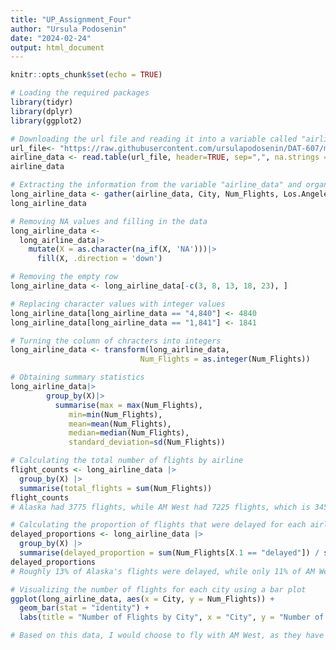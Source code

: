 ```yaml
---
title: "UP_Assignment_Four"
author: "Ursula Podosenin"
date: "2024-02-24"
output: html_document
---
```


```r
knitr::opts_chunk$set(echo = TRUE)
```

```r

# Loading the required packages
library(tidyr)
library(dplyr)
library(ggplot2)
```
```r

# Downloading the url file and reading it into a variable called "airline data"
url_file<- "https://raw.githubusercontent.com/ursulapodosenin/DAT-607/main/airline_data.csv"
airline_data <- read.table(url_file, header=TRUE, sep=",", na.strings = c("", "NA"))
airline_data

# Extracting the information from the variable "airline_data" and organizing it as well as creating factors out of the cities 
long_airline_data <- gather(airline_data, City, Num_Flights, Los.Angeles:Seattle, factor_key=TRUE)
long_airline_data

# Removing NA values and filling in the data
long_airline_data <- 
  long_airline_data|>
    mutate(X = as.character(na_if(X, 'NA')))|>
      fill(X, .direction = 'down')

# Removing the empty row 
long_airline_data <- long_airline_data[-c(3, 8, 13, 18, 23), ]

# Replacing character values with integer values
long_airline_data[long_airline_data == "4,840"] <- 4840
long_airline_data[long_airline_data == "1,841"] <- 1841

# Turning the column of chracters into integers
long_airline_data <- transform(long_airline_data,
                             Num_Flights = as.integer(Num_Flights))

# Obtaining summary statistics 
long_airline_data|>
        group_by(X)|> 
          summarise(max = max(Num_Flights),
             min=min(Num_Flights),
             mean=mean(Num_Flights),  
             median=median(Num_Flights),
             standard_deviation=sd(Num_Flights))

# Calculating the total number of flights by airline
flight_counts <- long_airline_data |>
  group_by(X) |>
  summarise(total_flights = sum(Num_Flights))
flight_counts
# Alaska had 3775 flights, while AM West had 7225 flights, which is 3450 more than Alaska

# Calculating the proportion of flights that were delayed for each airline
delayed_proportions <- long_airline_data |>
  group_by(X) |>
  summarise(delayed_proportion = sum(Num_Flights[X.1 == "delayed"]) / sum(Num_Flights))
delayed_proportions
# Roughly 13% of Alaska's flights were delayed, while only 11% of AM West's flights were delayed

# Visualizing the number of flights for each city using a bar plot
ggplot(long_airline_data, aes(x = City, y = Num_Flights)) +
  geom_bar(stat = "identity") +
  labs(title = "Number of Flights by City", x = "City", y = "Number of Flights")

# Based on this data, I would choose to fly with AM West, as they have more flights going out than Alaska, and have a lower percentage of delays.  
```   




